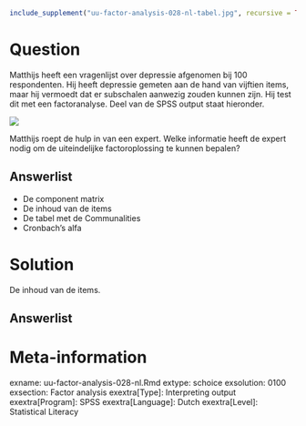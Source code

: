 ```{r, echo = FALSE, results = "hide"}
include_supplement("uu-factor-analysis-028-nl-tabel.jpg", recursive = TRUE)
```



Question
========
  
Matthijs heeft een vragenlijst over depressie afgenomen bij 100 respondenten. Hij heeft depressie gemeten aan de hand van vijftien items, maar hij vermoedt dat er subschalen aanwezig zouden kunnen zijn. Hij test dit met een factoranalyse. Deel van de SPSS output staat hieronder. 

![](uu-factor-analysis-028-nl-tabel.jpg)

Matthijs roept de hulp in van een expert. Welke informatie heeft de expert nodig om de uiteindelijke factoroplossing te kunnen bepalen?
  
Answerlist
----------
* De component matrix
* De inhoud van de items
* De tabel met de Communalities
* Cronbach’s alfa


Solution
========

De inhoud van de items.

Answerlist
----------



Meta-information
================
exname: uu-factor-analysis-028-nl.Rmd
extype: schoice
exsolution: 0100
exsection: Factor analysis
exextra[Type]: Interpreting output
exextra[Program]: SPSS
exextra[Language]: Dutch
exextra[Level]: Statistical Literacy
